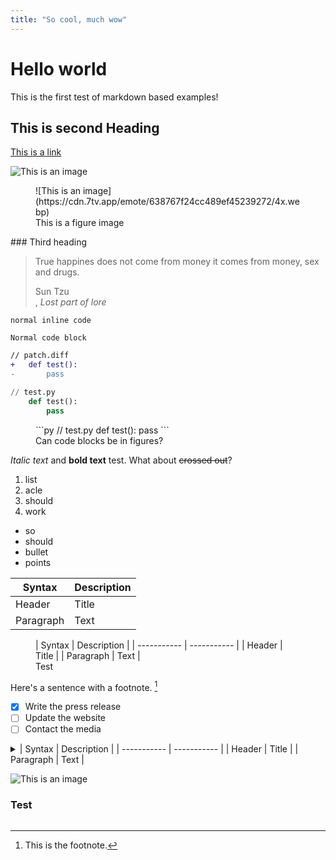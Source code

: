 ```yaml
---
title: "So cool, much wow"
---
```


# Hello world
This is the first test of markdown based examples!

## This is second Heading
[This is a link](https://cdn.7tv.app/emote/638767f24cc489ef45239272/4x.webp)

![This is an image](https://cdn.7tv.app/emote/638767f24cc489ef45239272/4x.webp)

<figure>
	![This is an image](https://cdn.7tv.app/emote/638767f24cc489ef45239272/4x.webp)
	<figcaption>This is a figure image</figcaption>
</figure>
### Third heading

> True happines does not come from money
> it comes from money, sex and drugs.
> <footer>Sun Tzu</footer>, <cite>Lost part of lore</cite>

`normal inline code`
```
Normal code block
```

```diff
// patch.diff
+	def test():
-		pass
```

```py
// test.py
	def test():
		pass
```

<figure>
```py
// test.py
	def test():
		pass
```
<figcaption>Can code blocks be in figures?</figcaption>
</figure>

*Italic text* and **bold text** test. What about ~~crossed out~~?

1. list
2. acle
3. should
4. work

- so
- should
- bullet
- points

| Syntax | Description |
| ----------- | ----------- |
| Header | Title |
| Paragraph | Text |

<figure>
| Syntax | Description |
| ----------- | ----------- |
| Header | Title |
| Paragraph | Text |

<figcaption>Test</figcaption>
</figure>

Here's a sentence with a footnote. [^1]

[^1]: This is the footnote.

- [x] Write the press release
- [ ] Update the website
- [ ] Contact the media

<details>
<summary>
| Syntax | Description |
| ----------- | ----------- |
| Header | Title |
| Paragraph | Text |
	
![This is an image](https://cdn.7tv.app/emote/638767f24cc489ef45239272/4x.webp)
### Test
</summary>
	And this contains more content.
</details>

